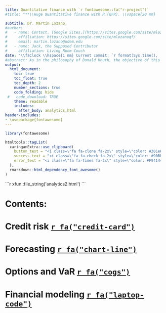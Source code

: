 ```yaml
---
title: Quantitative finance with `r fontawesome::fa("r-project")`
#title: "**\\Huge Quantitative finance with R (QFR). \\vspace{20 mm}   \n \\fontsize{100}{100}\\faLaptopCode  \\vspace{20 mm}  \n\\Huge Dr. Martín Lozano.**"

subtitle: Dr. Martín Lozano.
#author:
#   - name: Contact. [Google Sites.](https://sites.google.com/site/mlozanoqf/)
#     affiliation: https://sites.google.com/site/mlozanoqf/
#     email: martin.lozano@udem.edu
#   - name: Jack, the Supposed Contributor
#     affiliation: Living Room Couch
date: "\\faClock \\hspace{1 mm} Current commit: `r format(Sys.time(), '%d/%m/%Y, %H:%M:%S.')`"
#abstract: As in the philosophy of Donald Knuth, the objective of this document is to explain to human beings what we want a computer to do as literate programming. This is a work in progress and it is under revision.
output:
  html_document:
    toc: true
    toc_float: true
    toc_depth: 2
    number_sections: true
    code_folding: hide
 #   code_download: TRUE
    theme: readable
    includes:
      after_body: analytics.html
header-includes:
- \usepackage{fontawesome}
---
```



```r
library(fontawesome)
```


```r
htmltools::tagList(
  xaringanExtra::use_clipboard(
    button_text = "<i class=\"fa fa-clone fa-2x\" style=\"color: #301e64\"></i>",
    success_text = "<i class=\"fa fa-check fa-2x\" style=\"color: #90BE6D\"></i>",
    error_text = "<i class=\"fa fa-times fa-2x\" style=\"color: #F94144\"></i>"
  ),
  rmarkdown::html_dependency_font_awesome()
)
```

````{=html}
```r
xfun::file_string('analytics2.html')
```
````


# Contents: {-}

# Credit risk [`r fa("credit-card")`](https://mlozanoqf.github.io/tutorial_arf/)

# Forecasting [`r fa("chart-line")`](https://mlozanoqf.github.io/tutorial_emf/)

# Options and VaR [`r fa("cogs")`](https://mlozanoqf.github.io/tutorial_if/)

# Financial modeling [`r fa("laptop-code")`](https://mlozanoqf.github.io/tutorial_pmf/)


